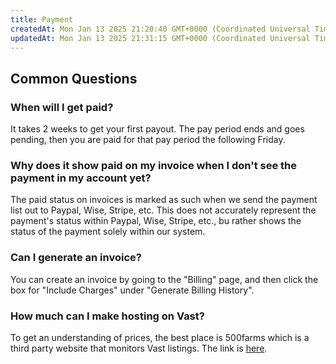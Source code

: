 ```yaml
---
title: Payment
createdAt: Mon Jan 13 2025 21:20:40 GMT+0000 (Coordinated Universal Time)
updatedAt: Mon Jan 13 2025 21:31:15 GMT+0000 (Coordinated Universal Time)
---
```


## Common Questions

### When will I get paid?

It takes 2 weeks to get your first payout. The pay period ends and goes pending, then you are paid for that pay period the following Friday.

### Why does it show paid on my invoice when I don't see the payment in my account yet?

The paid status on invoices is marked as such when we send the payment list out to Paypal, Wise, Stripe, etc. This does not accurately represent the payment's status within Paypal, Wise, Stripe, etc., bu rather shows the status of the payment solely within our system.

### Can I generate an invoice?

You can create an invoice by going to the "Billing" page, and then click the box for "Include Charges" under "Generate Billing History".

### How much can I make hosting on Vast?

To get an understanding of prices, the best place is 500farms which is a third party website that monitors Vast listings. The link is [here](https://500.farm/vastai/charts/d/a6RgL05nk/vast-ai-stats).
